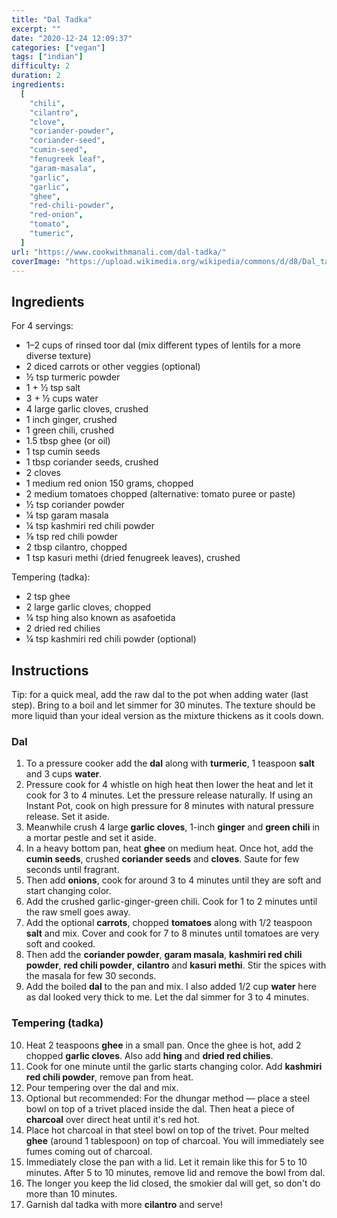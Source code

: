 ---
title: "Dal Tadka"
excerpt: ""
date: "2020-12-24 12:09:37"
categories: ["vegan"]
tags: ["indian"]
difficulty: 2
duration: 2
ingredients:
  [
    "chili",
    "cilantro",
    "clove",
    "coriander-powder",
    "coriander-seed",
    "cumin-seed",
    "fenugreek leaf",
    "garam-masala",
    "garlic",
    "garlic",
    "ghee",
    "red-chili-powder",
    "red-onion",
    "tomato",
    "tumeric",
  ]
url: "https://www.cookwithmanali.com/dal-tadka/"
coverImage: "https://upload.wikimedia.org/wikipedia/commons/d/d8/Dal_tadka.JPG"
---

## Ingredients

For 4 servings:

- 1–2 cups of rinsed toor dal (mix different types of lentils for a more diverse texture)
- 2 diced carrots or other veggies (optional)
- ½ tsp turmeric powder
- 1 + ½ tsp salt
- 3 + ½ cups water
- 4 large garlic cloves, crushed
- 1 inch ginger, crushed
- 1 green chili, crushed
- 1.5 tbsp ghee (or oil)
- 1 tsp cumin seeds
- 1 tbsp coriander seeds, crushed
- 2 cloves
- 1 medium red onion 150 grams, chopped
- 2 medium tomatoes chopped (alternative: tomato puree or paste)
- ½ tsp coriander powder
- ¼ tsp garam masala
- ¼ tsp kashmiri red chili powder
- ⅛ tsp red chili powder
- 2 tbsp cilantro, chopped
- 1 tsp kasuri methi (dried fenugreek leaves), crushed

Tempering (tadka):

- 2 tsp ghee
- 2 large garlic cloves, chopped
- ¼ tsp hing also known as asafoetida
- 2 dried red chilies
- ¼ tsp kashmiri red chili powder (optional)

## Instructions

Tip: for a quick meal, add the raw dal to the pot when adding water (last step). Bring to a boil and let simmer for 30 minutes. The texture should be more liquid than your ideal version as the mixture thickens as it cools down.

### Dal

1. To a pressure cooker add the **dal** along with **turmeric**, 1 teaspoon **salt** and 3 cups **water**.
2. Pressure cook for 4 whistle on high heat then lower the heat and let it cook for 3 to 4 minutes. Let the pressure release naturally. If using an Instant Pot, cook on high pressure for 8 minutes with natural pressure release. Set it aside.
3. Meanwhile crush 4 large **garlic cloves**, 1-inch **ginger** and **green chili** in a mortar pestle and set it aside.
4. In a heavy bottom pan, heat **ghee** on medium heat. Once hot, add the **cumin seeds**, crushed **coriander seeds** and **cloves**. Saute for few seconds until fragrant.
5. Then add **onions**, cook for around 3 to 4 minutes until they are soft and start changing color.
6. Add the crushed garlic-ginger-green chili. Cook for 1 to 2 minutes until the raw smell goes away.
7. Add the optional **carrots**, chopped **tomatoes** along with 1/2 teaspoon **salt** and mix. Cover and cook for 7 to 8 minutes until tomatoes are very soft and cooked.
8. Then add the **coriander powder**, **garam masala**, **kashmiri red chili powder**, **red chili powder**, **cilantro** and **kasuri methi**. Stir the spices with the masala for few 30 seconds.
9. Add the boiled **dal** to the pan and mix. I also added 1/2 cup **water** here as dal looked very thick to me. Let the dal simmer for 3 to 4 minutes.

### Tempering (tadka)

10. Heat 2 teaspoons **ghee** in a small pan. Once the ghee is hot, add 2 chopped **garlic cloves**. Also add **hing** and **dried red chilies**.
11. Cook for one minute until the garlic starts changing color. Add **kashmiri red chili powder**, remove pan from heat.
12. Pour tempering over the dal and mix.
13. Optional but recommended: For the dhungar method — place a steel bowl on top of a trivet placed inside the dal. Then heat a piece of **charcoal** over direct heat until it's red hot.
14. Place hot charcoal in that steel bowl on top of the trivet. Pour melted **ghee** (around 1 tablespoon) on top of charcoal. You will immediately see fumes coming out of charcoal.
15. Immediately close the pan with a lid. Let it remain like this for 5 to 10 minutes. After 5 to 10 minutes, remove lid and remove the bowl from dal.
16. The longer you keep the lid closed, the smokier dal will get, so don't do more than 10 minutes.
17. Garnish dal tadka with more **cilantro** and serve!
